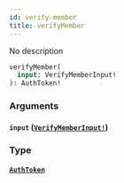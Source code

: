 ```yaml
---
id: verify-member
title: verifyMember
---
```


No description

```graphql
verifyMember(
  input: VerifyMemberInput!
): AuthToken!

```

### Arguments

#### `input` ([`VerifyMemberInput!`](/docs/graphql/inputs/verify-member-input))

### Type

#### [`AuthToken`](/docs/graphql/objects/auth-token)
